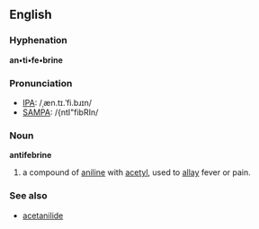 ==English==

===Hyphenation===
'''an•ti•fe•brine'''

===Pronunciation===
*[[IPA]]: /ˌæn.tɪ.ˈfi.bɹɪn/
*[[SAMPA]]: /{ntI"fibRIn/

===Noun===
'''antifebrine'''

#a compound of [[aniline]] with [[acetyl]], used to [[allay]] fever or pain.

===See also===
*[[acetanilide]]